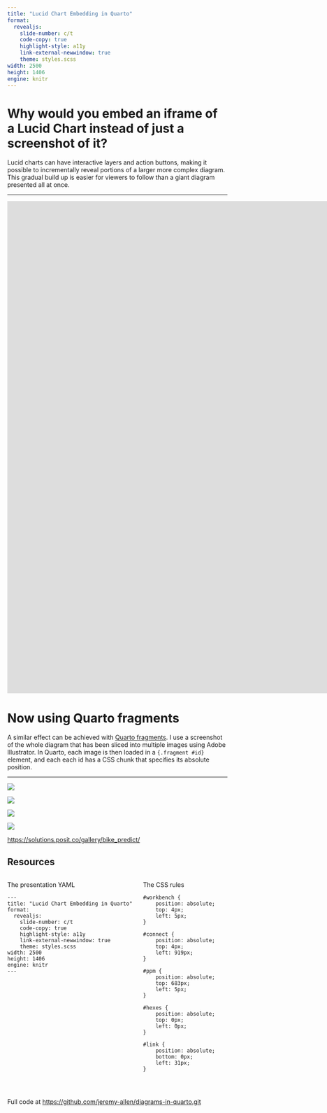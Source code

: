 ```yaml
---
title: "Lucid Chart Embedding in Quarto"
format:
  revealjs:
    slide-number: c/t
    code-copy: true
    highlight-style: a11y
    link-external-newwindow: true
    theme: styles.scss
width: 2500
height: 1406
engine: knitr
---
```


# Why would you embed an iframe of a Lucid Chart instead of just a screenshot of it?

:::{.fragment}
Lucid charts can have interactive layers and action buttons, making it possible to incrementally reveal portions of a larger more complex diagram. This gradual build up is easier for viewers to follow than a giant diagram presented all at once.
:::

---

:::{.r-stretch}
<iframe allowfullscreen frameborder="0" style="width:1800px; height:1125px;" src="https://lucid.app/documents/embedded/8bc2637d-8ba2-481d-80a6-7ddc3575b3f4" id="IMXr7.a1dSVA"></iframe>
:::

# Now using Quarto fragments

:::{.fragment}
A similar effect can be achieved with [Quarto fragments](https://quarto.org/docs/presentations/revealjs/advanced.html#fragments). I use a screenshot of the whole diagram that has been sliced into multiple images using Adobe Illustrator. In Quarto, each image is then loaded in a `{.fragment #id}` element, and each each id has a CSS chunk that specifies its absolute position.  
:::

---

:::{#workbench}
![](images/workbench.png)
:::

:::{.fragment #connect}
![](images/connect.png)
:::

:::{.fragment #ppm}
![](images/ppm.png)
:::

:::{.fragment #hexes}
![](images/team-hexes.png)
:::

:::{.fragment #link}
[https://solutions.posit.co/gallery/bike_predict/](https://solutions.posit.co/gallery/bike_predict/)
:::

## Resources

:::: {.columns}

:::{.column width="60%"}
The presentation YAML

```verbatim
---
title: "Lucid Chart Embedding in Quarto"
format:
  revealjs:
    slide-number: c/t
    code-copy: true
    highlight-style: a11y
    link-external-newwindow: true
    theme: styles.scss
width: 2500
height: 1406
engine: knitr
---
```
:::

:::{.column width="40%"}
The CSS rules

```verbatim

#workbench {
    position: absolute;
    top: 4px;
    left: 5px;
}

#connect {
    position: absolute;
    top: 4px;
    left: 919px;
}

#ppm {
    position: absolute;
    top: 683px;
    left: 5px;
}

#hexes {
    position: absolute;
    top: 0px;
    left: 0px;
}

#link {
    position: absolute;
    bottom: 0px;
    left: 31px;
}

```
:::
::::

<br>

Full code at [https://github.com/jeremy-allen/diagrams-in-quarto.git](https://github.com/jeremy-allen/diagrams-in-quarto.git)